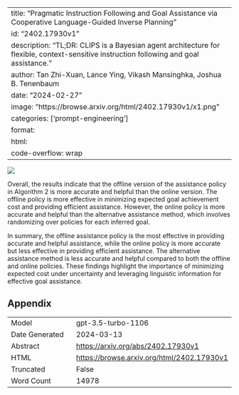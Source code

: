 
---
title: "Pragmatic Instruction Following and Goal Assistance via Cooperative Language-Guided Inverse Planning"
id: "2402.17930v1"
description: "TL;DR: CLIPS is a Bayesian agent architecture for flexible, context-sensitive instruction following and goal assistance."
author: Tan Zhi-Xuan, Lance Ying, Vikash Mansinghka, Joshua B. Tenenbaum
date: "2024-02-27"
image: "https://browse.arxiv.org/html/2402.17930v1/x1.png"
categories: ['prompt-engineering']
format:
  html:
    code-overflow: wrap
---

![](https://browse.arxiv.org/html/2402.17930v1/x1.png)



Overall, the results indicate that the offline version of the assistance policy in Algorithm 2 is more accurate and helpful than the online version. The offline policy is more effective in minimizing expected goal achievement cost and providing efficient assistance. However, the online policy is more accurate and helpful than the alternative assistance method, which involves randomizing over policies for each inferred goal.

In summary, the offline assistance policy is the most effective in providing accurate and helpful assistance, while the online policy is more accurate but less effective in providing efficient assistance. The alternative assistance method is less accurate and helpful compared to both the offline and online policies. These findings highlight the importance of minimizing expected cost under uncertainty and leveraging linguistic information for effective goal assistance.

## Appendix

|          |          |
|----------|----------|
| Model     | gpt-3.5-turbo-1106       |
| Date Generated     | 2024-03-13       |
| Abstract | [https://arxiv.org/abs/2402.17930v1](https://arxiv.org/abs/2402.17930v1)        |
| HTML     | [https://browse.arxiv.org/html/2402.17930v1](https://browse.arxiv.org/html/2402.17930v1)       |
| Truncated       | False       |
| Word Count       | 14978       |